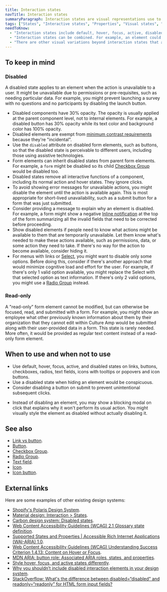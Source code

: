 ```yaml
---
title: Interaction states
navTitle: Interaction states
summaryParagraph: Interaction states are visual representations use to communicate the state of an interactive element.
tags: ["States", "Interactive states", "Properties", "Visual states", "Disabled", "Inactive", "Focus", "Active"]
needToKnow:
  - "Interaction states include default, hover, focus, active, disabled, read-only, selected, checked/unchecked/mixed, grabbed, expanded/collapsed, and aria-pressed (toggled) states."
  - "Interaction states can be combined. For example, an element could be selected, hovered, and focused at the same time."
  - "There are other visual variations beyond interaction states that are not covered here, such as primary, secondary, destructive, reversed, persistent/dismissible styles, visited/unvisited, and expand/collapse."
---
```



## To keep in mind

### Disabled

A disabled state applies to an element when the action is unavailable to a user. It might be unavailable due to permissions or pre-requisites, such as needing particular data. For example, you might prevent launching a survey with no questions and no participants by disabling the launch button.

- Disabled components have 30% opacity. The opacity is usually applied at the parent component level, not to internal elements. For example, a disabled button has 30% opacity while its text color and background color has 100% opacity.
- Disabled elements are exempt from [minimum contrast requirements](https://www.w3.org/WAI/WCAG21/Understanding/contrast-minimum.html) because they're "incidental".
- Use the `disabled` attribute on disabled form elements, such as buttons, so that the disabled state is perceivable to different users, including those using assistive technologies.
- Form elements can inherit disabled states from parent form elements. For example, a `form` might be disabled so its child [Checkbox Group](/components/checkbox-group) would be disabled too.
- Disabled states remove all interactive functions of a component, including its normal action and hover states. They ignore clicks.
- To avoid showing error messages for unavailable actions, you might disable the element until the action is available again. This is most appropriate for short-lived unavailability, such as a submit button for a form that was just submitted.
- Consider providing a message to explain why an element is disabled. For example, a form might show a negative [Inline notification](/components/inline-notification) at the top of the form summarizing all the invalid fields that need to be corrected before proceeding.
- Show disabled elements if people need to know what actions might be available to them that are temporarily unavailable. Let them know what's needed to make these actions available, such as permissions, data, or some action they need to take. If there's no way for the action to become available, consider hiding it.
- For menus with links or [Select](/components/select), you might want to disable only some options. Before doing this, consider if there's another approach that would minimize cognitive load and effort for the user. For example, if there's only 1 valid option available, you might replace the Select with that selected option as text information. If there's only 2 valid options, you might use a [Radio Group](/components/radio-group) instead.




### Read-only

A "read-only" form element cannot be modified, but can otherwise be focused, read, and submitted with a form. For example, you might show an employee what other previously known information about them by their organization that they cannot edit within Culture Amp would be submitted along with their user-provided data in a form. This state is rarely needed. More often, it would be provided as regular text content instead of a read-only form element.



## When to use and when not to use

<DosAndDonts>
<Do>

- Use default, hover, focus, active, and disabled states on links, buttons, checkboxes, radios, text fields, icons with tooltips or popovers and icon buttons.
- Use a disabled state when hiding an element would be conspicuous.
- Consider disabling a button on submit to prevent unintentional subsequent clicks.

</Do>
<Dont>

- Instead of disabling an element, you may show a blocking modal on click that explains why it won't perform its usual action. You might visually style the element as disabled without actually disabling it.

</Dont>
</DosAndDonts>



## See also

- [Link vs button](/guidelines/link-vs-button).
- [Button](/component/button).
- [Checkbox Group](/component/checkbox-group).
- [Radio Group](/component/radio-group).
- [Text field](/component/text-field).
- [Icon](/component/icon).
- [Icon button](/component/icon-button).



## External links

Here are some examples of other existing design systems:

- [Shopify's Polaris Design System](https://polaris.shopify.com/design/interaction-states).
- [Material design: Interaction > States](https://material.io/design/interaction/states.html#).
- [Carbon design system: Disabled states](https://www.carbondesignsystem.com/patterns/disabled-states/).
- [Web Content Accessibility Guidelines (WCAG) 2.1 Glossary state definition](https://www.w3.org/TR/WCAG21/#dfn-states).
- [Supported States and Properties | Accessible Rich Internet Applications (WAI-ARIA) 1.0](https://www.w3.org/TR/wai-aria-1.0/states_and_properties).
- [Web Content Accessibility Guidelines (WCAG) Understanding Success Criterion 1.4.13: Content on Hover or Focus](https://www.w3.org/WAI/WCAG21/Understanding/content-on-hover-or-focus.html).
- [MDN ARIA: button role: Associated ARIA roles, states, and properties](https://developer.mozilla.org/en-US/docs/Web/Accessibility/ARIA/Roles/button_role#Associated_ARIA_roles_states_and_properties).
- [Style hover, focus, and active states differently](https://zellwk.com/blog/style-hover-focus-active-states/).
- [Why you shouldn’t include disabled interaction elements in your design system](https://uxdesign.cc/why-you-shouldnt-include-disabled-interaction-elements-in-your-design-system-76a2d4307faf).
- [StackOverflow: What's the difference between disabled=“disabled” and readonly=“readonly” for HTML form input fields?](https://stackoverflow.com/questions/7730695/whats-the-difference-between-disabled-disabled-and-readonly-readonly-for-ht)

